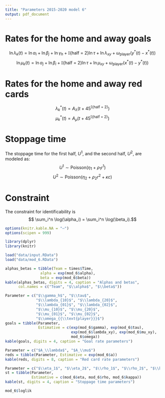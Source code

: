 ```yaml
---
title: "Parameters 2015-2020 model 6"
output: pdf_document
---
```


# Rates for the home and away goals

$$ \ln \lambda_k(t) = \ln \alpha_i + \ln \beta_j +  \ln \gamma_h + \mathbb{I}\{\text{half = 2}\} \ln \tau + \ln \lambda_{xy} + \omega_{\text{player}}(y^*(t)-x^*(t))$$
$$ \ln \mu_k(t) = \ln \alpha_j + \ln \beta_i + \mathbb{I}\{\text{half = 2}\} \ln \tau + \ln \mu_{xy} + \omega_{{\text{player}}}(x^*(t) - y^*(t)) $$

\begin{itemize}
\item $i$: home team index;
\item $j$: away team index;
\item $\alpha$: attack strength parameter;
\item $1/\beta$: defense strength parameter;
\item $\gamma_h$: home advantage parameter;
\item $\tau$: second half parameter;
\item $x(t)$: the number of goals of the home team until minute t;
\item $y(t)$: the number of goals of the away team until minute t;
\item $x^*(t)$: the number of red cards of the home team until minute t;
\item $y^*(t)$: the number of red cards of the away team until minute t;
\item $\lambda_{xy} = \begin{cases}
 1, \text{ for $x = y$;}  \\
 \lambda_{10}, \text{ for $x - y = 1$;} \\
 \lambda_{20}, \text{ for $x - y \geq 2$;} \\
 \lambda_{01}, \text{ for $x - y = -1$;} \\
 \lambda_{02}, \text{ for $x - y \leq -2$.}
\end{cases}$
\item $\omega_{{\text{player}}}$: parameter that measure the impact of having extra players on the field.

\end{itemize}

# Rates for the home and away red cards

$$ \lambda_k^*(t) = A_\lambda  \Big(t+ 45^{\mathbb{I}\{\text{half = 2}\}} \Big)$$
$$ \mu_k^*(t) = A_\mu  \Big(t+ 45^{\mathbb{I}\{\text{half = 2}\}} \Big)$$

# Stoppage time

The stoppage time for the first half, $U^1$, and the second half, $U^2$, are modeled as:
$$ U^1 \sim \text{Poisson} (\eta_1 + \rho_1 r^1 )$$
$$ U^2 \sim \text{Poisson} (\eta_2 + \rho_2 r^2 + \kappa c)$$
\begin{itemize}
\item $r^t$ is the amount of red cards received in half $t$ until minute 45;
\item $c = \begin{cases}
 1, \text{ if $|x - y| \leq 1$ at minute 45 of the second half;}  \\
 0, \text{ otherwise.}
\end{cases}$
\end{itemize}

# Constraint
The constraint for identificability is
$$ \sum_i^n \log(\alpha_i) = \sum_i^n \log(\beta_i).$$
```r
options(knitr.kable.NA = "–")
options(scipen = 999)

library(dplyr)
library(knitr)

load("data/input.RData")
load("data/mod_6.RData")
```

```r
alphas_betas = tibble(Team = times$Time,
                alpha = exp(mod_6$alpha),
                beta = exp(mod_6$beta))
kable(alphas_betas, digits = 4, caption = "Alphas and betas", 
      col.names = c("Team", "$\\alpha$", "$\\beta$"))
```

```r
Parameter = c("$\\gamma_h$", "$\\tau$", 
              "$\\lambda_{10}$", "$\\lambda_{20}$",
              "$\\lambda_{01}$", "$\\lambda_{02}$",
              "$\\mu_{10}$", "$\\mu_{20}$", 
              "$\\mu_{01}$", "$\\mu_{02}$",
              "$\\omega_{{\\text{player}}}$")
goals = tibble(Parameter, 
               Estimative = c(exp(mod_6$gamma), exp(mod_6$tau),
                              exp(mod_6$lambda_xy), exp(mod_6$mu_xy),
                              mod_6$omega))
kable(goals, digits = 4, caption = "Goal rate parameters")
```

```r
Parameter = c("$A_\\lambda$", "$A_\\mu$")
reds = tibble(Parameter, Estimative = exp(mod_6$a))
kable(reds, digits = 8, caption = "Red card rate parameters")
```

```r
Parameter = c("$\\eta_1$", "$\\eta_2$", "$\\rho_1$", "$\\rho_2$", "$\\kappa$")
st = tibble(Parameter, 
            Estimative = c(mod_6$eta, mod_6$rho, mod_6$kappa))
kable(st, digits = 4, caption = "Stoppage time parameters")
```

```r
mod_6$loglik
```

